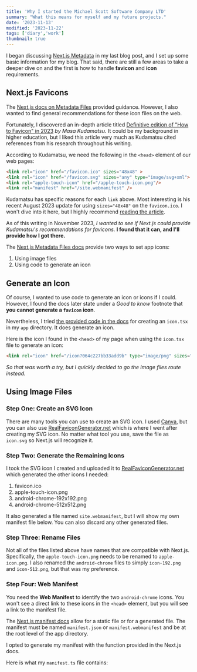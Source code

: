 ```yaml
---
title: 'Why I started the Michael Scott Software Company LTD'
summary: "What this means for myself and my future projects."
date: '2023-11-13'
modified: '2023-11-22'
tags: ['diary','work']
thumbnail: true
---
```


I began discussing [Next.js Metadata](https://www.davegray.codes/posts/nextjs-ordering-merging-metadata) in my last blog post, and I set up some basic information for my blog. That said, there are still a few areas to take a deeper dive on and the first is how to handle **favicon** and **icon** requirements.

## Next.js Favicons

The [Next.js docs on Metadata Files](https://nextjs.org/docs/app/api-reference/file-conventions/metadata/app-icons) provided guidance. However, I also wanted to find general recommendations for these icon files on the web.

Fortunately, I discovered an in-depth article titled [Definitive edition of "How to Favicon" in 2023](https://dev.to/masakudamatsu/favicon-nightmare-how-to-maintain-sanity-3al7) _by Masa Kudamatsu._ It could be my background in higher education, but I liked this article very much as Kudamatsu cited references from his research throughout his writing. 

According to Kudamatsu, we need the following in the `<head>` element of our web pages:

```html
<link rel="icon" href="/favicon.ico" sizes="48x48" >
<link rel="icon" href="/favicon.svg" sizes="any" type="image/svg+xml">
<link rel="apple-touch-icon" href="/apple-touch-icon.png"/>
<link rel="manifest" href="/site.webmanifest" />
```
Kudamatsu has specific reasons for each `link` above. Most interesting is his recent August 2023 update for using `sizes="48x48"` on the `favicon.ico`. I won't dive into it here, but I highly recommend [reading the article](https://dev.to/masakudamatsu/favicon-nightmare-how-to-maintain-sanity-3al7).

As of this writing in November 2023, _I wanted to see if Next.js could provide Kudamatsu's recommendations for favicons._ **I found that it can, and I'll provide how I got there.** 

The [Next.js Metadata Files docs](https://nextjs.org/docs/app/api-reference/file-conventions/metadata/app-icons) provide two ways to set app icons: 
1. Using image files
2. Using code to generate an icon

## Generate an Icon

Of course, I wanted to use code to generate an icon or icons if I could. However, I found the docs later state under a _Good to know_ footnote that **you cannot generate a `favicon` icon**.

Nevertheless, I tried [the provided code in the docs](https://nextjs.org/docs/app/api-reference/file-conventions/metadata/app-icons#generate-icons-using-code-js-ts-tsx) for creating an `icon.tsx` in my `app` directory. It does generate an icon. 

Here is the icon I found in the `<head>` of my page when using the `icon.tsx` file to generate an icon: 

```html 
<link rel="icon" href="/icon?064c227bb33add9b" type="image/png" sizes="32x32">
```
_So that was worth a try, but I quickly decided to go the image files route instead._

## Using Image Files 

### Step One: Create an SVG Icon

There are many tools you can use to create an SVG icon. I used [Canva](https://www.canva.com/), but you can also use [RealFaviconGenerator.net](https://realfavicongenerator.net/) which is where I went after creating my SVG icon. No matter what tool you use, save the file as `icon.svg` so Next.js will recognize it.

### Step Two: Generate the Remaining Icons 

I took the SVG icon I created and uploaded it to [RealFaviconGenerator.net](https://realfavicongenerator.net/) which generated the other icons I needed: 

1. favicon.ico 
2. apple-touch-icon.png 
3. android-chrome-192x192.png 
4. android-chrome-512x512.png

It also generated a file named `site.webmanifest`, but I will show my own manifest file below. You can also discard any other generated files.

### Step Three: Rename Files 

Not all of the files listed above have names that are compatible with Next.js. Specifically, the `apple-touch-icon.png` needs to be renamed to `apple-icon.png`. I also renamed the `android-chrome` files to simply `icon-192.png` and `icon-512.png`, but that was my preference. 

### Step Four: Web Manifest 

You need the **Web Manifest** to identify the two `android-chrome` icons. You won't see a direct link to these icons in the `<head>` element, but you will see a link to the manifest file. 

The [Next.js manifest docs](https://nextjs.org/docs/app/api-reference/file-conventions/metadata/manifest) allow for a static file or for a generated file. The manifest must be named `manifest.json` or `manifest.webmanifest` and be at the root level of the app directory.

I opted to generate my manifest with the function provided in the Next.js docs. 

Here is what my `manifest.ts` file contains: